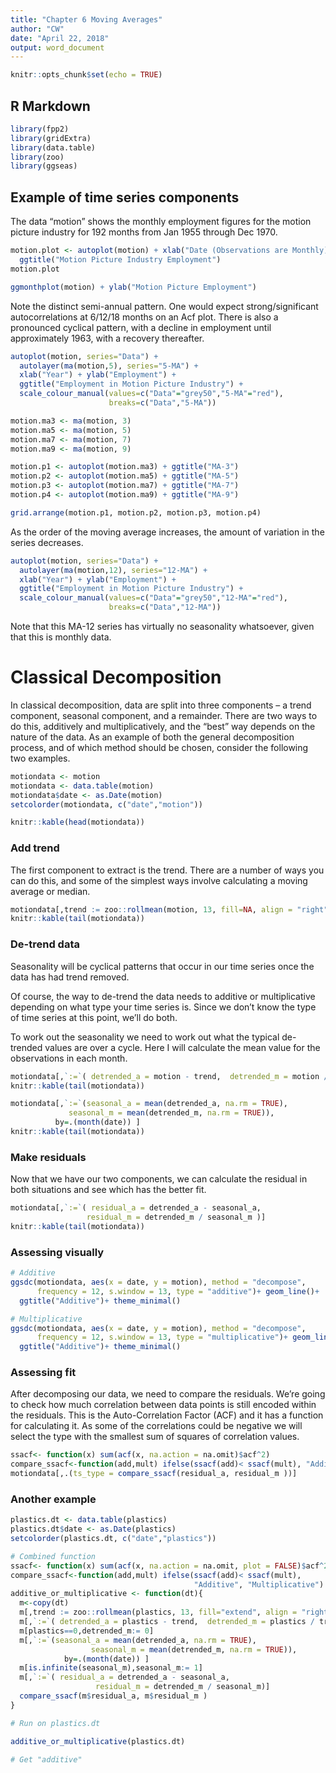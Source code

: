 ```yaml
---
title: "Chapter 6 Moving Averages"
author: "CW"
date: "April 22, 2018"
output: word_document
---
```


```r
knitr::opts_chunk$set(echo = TRUE)
```

## R Markdown

```r
library(fpp2)
library(gridExtra)
library(data.table)
library(zoo)
library(ggseas)

```

## Example of time series components

The data "motion" shows the monthly employment figures for the motion picture industry for 192 months from Jan 1955 through Dec 1970.

```r

motion.plot <- autoplot(motion) + xlab("Date (Observations are Monthly)") + ylab("Employment") +
  ggtitle("Motion Picture Industry Employment")
motion.plot

ggmonthplot(motion) + ylab("Motion Picture Employment")
```

Note the distinct semi-annual pattern.  One would expect strong/significant autocorrelations at 6/12/18 months on an Acf plot.  There is also a pronounced cyclical pattern, with a decline in employment until approximately 1963, with a recovery thereafter.

```r

autoplot(motion, series="Data") +
  autolayer(ma(motion,5), series="5-MA") +
  xlab("Year") + ylab("Employment") +
  ggtitle("Employment in Motion Picture Industry") +
  scale_colour_manual(values=c("Data"="grey50","5-MA"="red"),
                      breaks=c("Data","5-MA"))

motion.ma3 <- ma(motion, 3)
motion.ma5 <- ma(motion, 5)
motion.ma7 <- ma(motion, 7)
motion.ma9 <- ma(motion, 9)

motion.p1 <- autoplot(motion.ma3) + ggtitle("MA-3")
motion.p2 <- autoplot(motion.ma5) + ggtitle("MA-5")
motion.p3 <- autoplot(motion.ma7) + ggtitle("MA-7")
motion.p4 <- autoplot(motion.ma9) + ggtitle("MA-9")

grid.arrange(motion.p1, motion.p2, motion.p3, motion.p4)

```
As the order of the moving average increases, the amount of variation in the series decreases.

```r

autoplot(motion, series="Data") +
  autolayer(ma(motion,12), series="12-MA") +
  xlab("Year") + ylab("Employment") +
  ggtitle("Employment in Motion Picture Industry") +
  scale_colour_manual(values=c("Data"="grey50","12-MA"="red"),
                      breaks=c("Data","12-MA"))

```

Note that this MA-12 series has virtually no seasonality whatsoever, given that this is monthly data.

# Classical Decomposition

In classical decomposition, data are split into three components -- a trend component, seasonal component, and a remainder.  There are two ways to do this, additively and multiplicatively, and the "best" way depends on the nature of the data.  As an example of both the general decomposition process, and of which method should be chosen, consider the following two examples.

```r

motiondata <- motion
motiondata <- data.table(motion)
motiondata$date <- as.Date(motion)
setcolorder(motiondata, c("date","motion"))

knitr::kable(head(motiondata))
```

### Add trend

The first component to extract is the trend. There are a number of ways you can do this, and some of the simplest ways involve calculating a moving average or median.

```r
motiondata[,trend := zoo::rollmean(motion, 13, fill=NA, align = "right")]
knitr::kable(tail(motiondata))
```

### De-trend data

Seasonality will be cyclical patterns that occur in our time series once the data has had trend removed.

Of course, the way to de-trend the data needs to additive or multiplicative depending on what type your time series is. Since we don’t know the type of time series at this point, we’ll do both.

To work out the seasonality we need to work out what the typical de-trended values are over a cycle. Here I will calculate the mean value for the observations in each month.

```r

motiondata[,`:=`( detrended_a = motion - trend,  detrended_m = motion / trend )]
knitr::kable(tail(motiondata))

motiondata[,`:=`(seasonal_a = mean(detrended_a, na.rm = TRUE),
             seasonal_m = mean(detrended_m, na.rm = TRUE)), 
          by=.(month(date)) ]
knitr::kable(tail(motiondata))
```

### Make residuals

Now that we have our two components, we can calculate the residual in both situations and see which has the better fit.

```r
motiondata[,`:=`( residual_a = detrended_a - seasonal_a, 
                 residual_m = detrended_m / seasonal_m )]
knitr::kable(tail(motiondata))
```


### Assessing visually

```r
# Additive
ggsdc(motiondata, aes(x = date, y = motion), method = "decompose", 
      frequency = 12, s.window = 13, type = "additive")+ geom_line()+
  ggtitle("Additive")+ theme_minimal()

# Multiplicative
ggsdc(motiondata, aes(x = date, y = motion), method = "decompose", 
      frequency = 12, s.window = 13, type = "multiplicative")+ geom_line()+
  ggtitle("Additive")+ theme_minimal()


```

### Assessing fit

After decomposing our data, we need to compare the residuals. We’re going to check how much correlation between data points is still encoded within the residuals. This is the Auto-Correlation Factor (ACF) and it has a function for calculating it. As some of the correlations could be negative we will select the type with the smallest sum of squares of correlation values.

```r

ssacf<- function(x) sum(acf(x, na.action = na.omit)$acf^2)
compare_ssacf<-function(add,mult) ifelse(ssacf(add)< ssacf(mult), "Additive", "Multiplicative") 
motiondata[,.(ts_type = compare_ssacf(residual_a, residual_m ))]

```

### Another example

```r
plastics.dt <- data.table(plastics)
plastics.dt$date <- as.Date(plastics)
setcolorder(plastics.dt, c("date","plastics"))

# Combined function
ssacf<- function(x) sum(acf(x, na.action = na.omit, plot = FALSE)$acf^2)
compare_ssacf<-function(add,mult) ifelse(ssacf(add)< ssacf(mult), 
                                         "Additive", "Multiplicative") 
additive_or_multiplicative <- function(dt){
  m<-copy(dt)
  m[,trend := zoo::rollmean(plastics, 13, fill="extend", align = "right")]
  m[,`:=`( detrended_a = plastics - trend,  detrended_m = plastics / trend )]
  m[plastics==0,detrended_m:= 0]
  m[,`:=`(seasonal_a = mean(detrended_a, na.rm = TRUE),
                  seasonal_m = mean(detrended_m, na.rm = TRUE)), 
            by=.(month(date)) ]
  m[is.infinite(seasonal_m),seasonal_m:= 1]
  m[,`:=`( residual_a = detrended_a - seasonal_a, 
                   residual_m = detrended_m / seasonal_m)]
  compare_ssacf(m$residual_a, m$residual_m )
}

# Run on plastics.dt

additive_or_multiplicative(plastics.dt)

# Get "additive"

```

